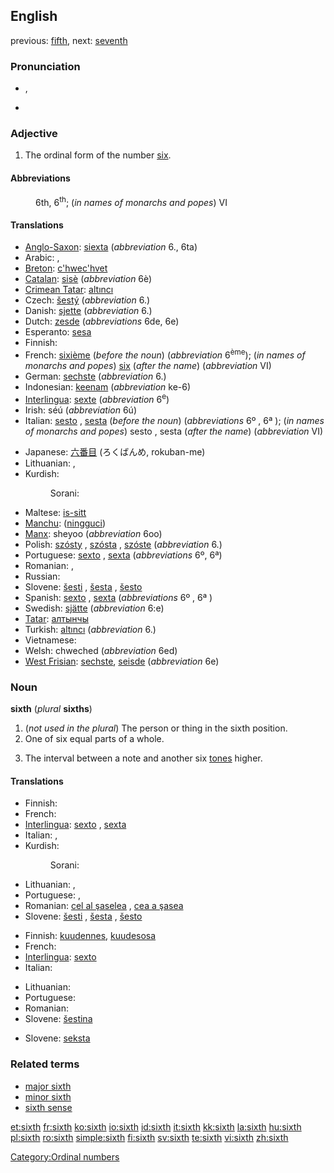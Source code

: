 {{wikipedia}}
==English==

previous: [[fifth]], next: [[seventh]]

===Pronunciation===
* {{IPA|/sɪksθ/}}, {{SAMPA|/sIksT/}}
* {{audio|en-us-sixth.ogg|Audio (US)}}

===Adjective===
{{en-adj|-}}

# The ordinal form of the number [[six]].

====Abbreviations====
: 6th, 6<sup>th</sup>; (''in names of monarchs and popes'') VI

====Translations====
{{trans-top|sixth}}
* [[Anglo-Saxon]]: [[siexta]] (''abbreviation'' 6., 6ta)
* Arabic: {{Arab|[[سادِس]]}} {{IPAchar|(saːdis)}} {{m}}, {{Arab|[[َسادِسَة]]}} {{IPAchar|(saːdisa)}}  {{f}}
* [[Breton]]: [[c'hwec'hvet]]
* [[Catalan]]: [[sisè]] (''abbreviation'' 6è)
* [[Crimean Tatar]]: [[altıncı]]
* Czech: [[šestý]] (''abbreviation'' 6.)
* Danish: [[sjette]] (''abbreviation'' 6.)
* Dutch: [[zesde]] (''abbreviations'' 6de, 6e)
* Esperanto: [[sesa]]
* Finnish: {{t+|fi|kuudes}}
* French: [[sixième]] (''before the noun'') (''abbreviation'' 6<sup>ème</sup>); (''in names of monarchs and popes'') [[six]] (''after the name'') (''abbreviation'' VI)
* German: [[sechste]] (''abbreviation'' 6.)
* Indonesian: [[keenam]] (''abbreviation'' ke-6)
* [[Interlingua]]: [[sexte]] (''abbreviation'' 6<sup>e</sup>)
* Irish: séú (''abbreviation'' 6ú)
* Italian: [[sesto]] {{m}}, [[sesta]] {{f}} (''before the noun'') (''abbreviations'' 6º {{m}}, 6ª {{f}}); (''in names of monarchs and popes'') sesto {{m}}, sesta {{f}} (''after the name'') (''abbreviation'' VI)
{{trans-mid}}
* Japanese: [[六番目]] (ろくばんめ, rokuban-me)
* Lithuanian: {{t+|lt|šeštas|m|xs=Lithuanian}}, {{t+|lt|šešta|f|xs=Lithuanian}}
* Kurdish:
*: Sorani: {{t|ku|شه‌شه‌م|tr=shasham|sc=KUchar}}
* Maltese: [[is-sitt]]
* [[Manchu]]: ([[ningguci]])
* [[Manx]]: sheyoo (''abbreviation'' 6oo)
* Polish: [[szósty]] {{m}}, [[szósta]] {{f}}, [[szóste]] {{n}} (''abbreviation'' 6.)
* Portuguese: [[sexto]] {{m}}, [[sexta]] {{f}} (''abbreviations'' 6º, 6ª)
* Romanian: {{t+|ro|şaselea|m}}, {{t-|ro|şasea|f}}
* Russian: {{t+|ru|шестой|tr=šestój|sc=Cyrl}}
* Slovene: [[šesti]] {{m}}, [[šesta]] {{f}}, [[šesto]] {{n}}
* Spanish: [[sexto]] {{m}}, [[sexta]] {{f}} (''abbreviations'' 6º {{m}}, 6ª {{f}})
* Swedish: [[sjätte]] (''abbreviation'' 6:e)
* [[Tatar]]: [[алтынчы]]
* Turkish: [[altıncı]] (''abbreviation'' 6.)
* Vietnamese: {{t+|vi|thứ sáu|xs=Vietnamese}}
* Welsh: chweched (''abbreviation'' 6ed)
* [[West Frisian]]: [[sechste]], [[seisde]] (''abbreviation'' 6e)
{{trans-bottom}}

===Noun===
'''sixth''' (''plural'' '''sixths''')

# (''not used in the plural'') The person or thing in the sixth position.
# One of six equal parts of a whole.
# {{music}} The interval between a note and another six [[tone]]s higher.

====Translations====

{{trans-top|person or thing in sixth place}}
* Finnish: {{t+|fi|kuudes}}
* French: {{t+|fr|sixième|m|f}}
* [[Interlingua]]: [[sexto]] {{m}}, [[sexta]] {{f}}
* Italian: {{t+|it|sesto|m}}, {{t+|it|sesta|f}}
* Kurdish:
*: Sorani: {{t|ku|شه‌شه‌م|tr=shasham|sc=KUchar}}
{{trans-mid}}
* Lithuanian: {{t+|lt|šeštas|m|xs=Lithuanian}}, {{t+|lt|šešta|f|xs=Lithuanian}}
* Portuguese: {{t+|pt|sexto|m}}, {{t+|pt|sexta|f}}
* Romanian: [[cel al şaselea]] {{m}}, [[cea a şasea]] {{f}}
* Slovene: [[šesti]] {{m}}, [[šesta]] {{f}}, [[šesto]] {{n}}
{{trans-bottom}}

{{trans-top|one of six equal parts of a whole}}
* Finnish: [[kuudennes]], [[kuudesosa]]
* French: {{t+|fr|sixième|m}}
* [[Interlingua]]: [[sexto]]
* Italian: {{t+|it|sesto|m}}
{{trans-mid}}
* Lithuanian: {{t+|lt|šeštadalis|m|xs=Lithuanian}}
* Portuguese: {{t+|pt|sexto|m}}
* Romanian: {{t|ro|şesime|f}}
* Slovene: [[šestina]] {{f}}
{{trans-bottom}}

{{trans-top|interval}}
* Slovene: [[seksta]] {{f}}
{{trans-mid}}
{{trans-bottom}}

===Related terms===
* [[major sixth]]
* [[minor sixth]]
* [[sixth sense]]

[[Category:Ordinal numbers]]

[[et:sixth]]
[[fr:sixth]]
[[ko:sixth]]
[[io:sixth]]
[[id:sixth]]
[[it:sixth]]
[[kk:sixth]]
[[la:sixth]]
[[hu:sixth]]
[[pl:sixth]]
[[ro:sixth]]
[[simple:sixth]]
[[fi:sixth]]
[[sv:sixth]]
[[te:sixth]]
[[vi:sixth]]
[[zh:sixth]]